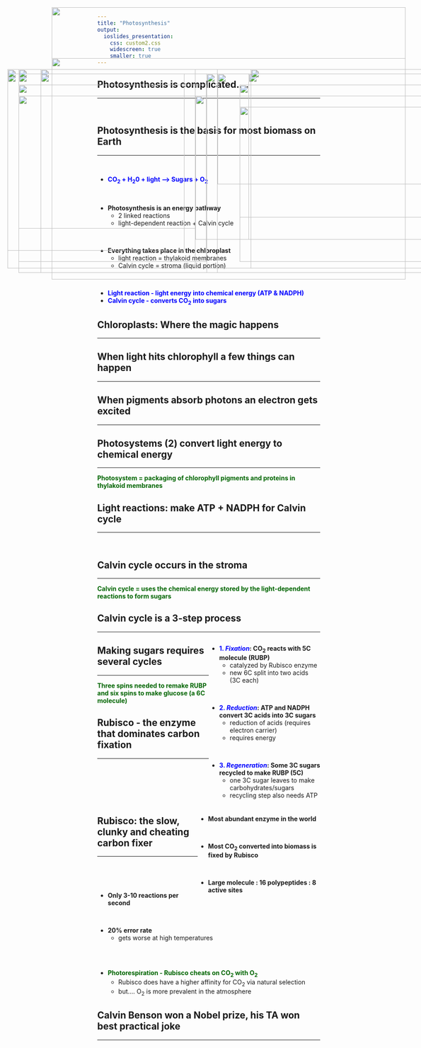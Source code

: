 ```yaml
---
title: "Photosynthesis"
output: 
  ioslides_presentation:
    css: custom2.css
    widescreen: true
    smaller: true
---
```


## Photosynthesis is complicated....
<hr>
<br/>

<IMG STYLE="position:absolute; TOP:165px; LEFT:125px; WIDTH:800px; HEIGHT:500px" SRC="images/complicated.png">

## Photosynthesis is the basis for most biomass on Earth
<hr>
<br/>

* **<span style="color:blue">CO~2~ + H~2~0 + light ---> Sugars + O~2~</span>**

<br/>

* **Photosynthesis is an energy pathway**
    + 2 linked reactions
    + light-dependent reaction + Calvin cycle

<br/>

* **Everything takes place in the chloroplast**
    + light reaction = thylakoid membranes
    + Calvin cycle = stroma (liquid portion)

<br/>

* **<span style="color:blue">Light reaction - light energy into chemical energy (ATP & NADPH)</span>**
<br/>
* **<span style="color:blue">Calvin cycle - converts CO~2~ into sugars</span>**


<IMG STYLE="position:absolute; TOP:200px; LEFT:570px; WIDTH:500px; HEIGHT:375px" SRC="images/reactions.jpg">

## Chloroplasts: Where the magic happens
<hr>

<IMG STYLE="position:absolute; TOP:190px; LEFT:50px; WIDTH:450px; HEIGHT:450px" SRC="images/chlroplasts4.jpg">

<IMG STYLE="position:absolute; TOP:225px; LEFT:550px; WIDTH:500px; HEIGHT:400px" SRC="images/chlroplasts3.png">

## When light hits chlorophyll a few things can happen
<hr>

<IMG STYLE="position:absolute; TOP:200px; LEFT:25px; WIDTH:400px; HEIGHT:400px" SRC="images/chlroplasts_light.png">

<IMG STYLE="position:absolute; TOP:200px; LEFT:475px; WIDTH:600px; HEIGHT:450px" SRC="images/pigments.jpg">

## When pigments absorb photons an electron gets excited
<hr>

<IMG STYLE="position:absolute; TOP:190px; LEFT:50px; WIDTH:450px; HEIGHT:450px" SRC="images/excite.jpg">

<IMG STYLE="position:absolute; TOP:190px; LEFT:575px; WIDTH:450px; HEIGHT:450px" SRC="images/resonance.jpg">

## Photosystems (2) convert light energy to chemical energy
<hr>
**<span style="color:darkgreen">Photosystem = packaging of chlorophyll pigments and proteins in thylakoid membranes</span>**

<IMG STYLE="position:absolute; TOP:190px; LEFT:25px; WIDTH:425px; HEIGHT:450px" SRC="images/photosystem.jpg">

<IMG STYLE="position:absolute; TOP:250px; LEFT:450px; WIDTH:650px; HEIGHT:325px" SRC="images/lightreaction3.png">

## Light reactions: make ATP + NADPH for Calvin cycle
<hr>
<br/>

<IMG STYLE="position:absolute; TOP:190px; LEFT:100px; WIDTH:900px; HEIGHT:450px" SRC="images/photosystems2.png">

## 

<IMG STYLE="position:absolute; TOP:50px; LEFT:125px; WIDTH:800px; HEIGHT:600px" SRC="images/mill.jpg">

## Calvin cycle occurs in the stroma
<hr>
**<span style="color:darkgreen">Calvin cycle = uses the chemical energy stored by the light-dependent reactions to form sugars</span>**

<IMG STYLE="position:absolute; TOP:250px; LEFT:50px; WIDTH:400px; HEIGHT:300px" SRC="images/calvin3.jpg">

<IMG STYLE="position:absolute; TOP:190px; LEFT:575px; WIDTH:450px; HEIGHT:450px" SRC="images/photosynthesis.png">

## Calvin cycle is a 3-step process
<hr>

<IMG STYLE="position:absolute; TOP:200px; LEFT:50px; WIDTH:450px; HEIGHT:450px" SRC="images/calvin.jpg">


<div style="float: right; width: 50%;">

* **<span style="color:blue">1. *Fixation*</span>: CO~2~ reacts with 5C molecule (RUBP)**
    + catalyzed by Rubisco enzyme
    + new 6C split into two acids (3C each)

<br/>

* **<span style="color:blue">2. *Reduction*</span>: ATP and NADPH convert 3C acids into 3C sugars**
    + reduction of acids (requires electron carrier)
    + requires energy

<br/>

* **<span style="color:blue">3. *Regeneration*</span>: Some 3C sugars recycled to make RUBP (5C)**
    + one 3C sugar leaves to make carbohydrates/sugars
    + recycling step also needs ATP

 </div>

## Making sugars requires several cycles
<hr>
**<span style="color:darkgreen">Three spins needed to remake RUBP and six spins to make glucose (a 6C molecule) </span>**
<IMG STYLE="position:absolute; TOP:190px; LEFT:50px; WIDTH:450px; HEIGHT:450px" SRC="images/calvin2.jpg">

<IMG STYLE="position:absolute; TOP:275px; LEFT:550px; WIDTH:500px; HEIGHT:250px" SRC="images/equation2.png">

## Rubisco - the enzyme that dominates carbon fixation
<hr>
<br/>
<br/>
<br/>
<br/>
<br/>

<IMG STYLE="position:absolute; TOP:225px; LEFT:50px; WIDTH:425px; HEIGHT:400px" SRC="images/rubisco.jpg">

<div style="float: right; width: 55%;">

* **Most abundant enzyme in the world**

<br/>

* **Most CO~2~ converted into biomass is fixed by Rubisco**

<br/>

* **Large molecule : 16 polypeptides : 8 active sites**

</div>

## Rubisco: the slow, clunky and cheating carbon fixer
<hr>
<br/>
<br/>
<br/>

* **Only 3-10 reactions per second**

<br/>

* **20% error rate**
    + gets worse at high temperatures

<br/>
<br/>

* **<span style="color:darkgreen">Photorespiration - Rubisco cheats on CO~2~ with O~2~</span>**
    + Rubisco does have a higher affinity for CO~2~ via natural selection
    + but.... O~2~ is more prevalent in the atmosphere

<IMG STYLE="position:absolute; TOP:200px; LEFT:500px; WIDTH:500px; HEIGHT:250px" SRC="images/photorespiration.jpeg">

<!-- ## C3 photosynthesis how did we get here... -->
<!-- <hr> -->
<!-- <br/> -->
<!-- <br/> -->
<!-- <br/> -->
<!-- <br/> -->

<!-- <div style="float: left; width: 55%;"> -->

<!-- * **Evolution doesn't necessarily create the best solution** -->

<!-- <br/> -->

<!-- * **Oxygenation products are completely wasteful** -->

<!-- <br/> -->

<!-- * **2x energy to produce the same amount of sugar than if Rubisco just reacted with CO~2~** -->

<!--  </div> -->

<!-- <IMG STYLE="position:absolute; TOP:200px; LEFT:675px; WIDTH:325px; HEIGHT:450px" SRC="images/atmosphere.png"> -->

## Calvin Benson won a Nobel prize, his TA won best practical joke
<hr>

<IMG STYLE="position:absolute; TOP:200px; LEFT:100px; WIDTH:900px; HEIGHT:450px" SRC="images/bensonwilson.png">
